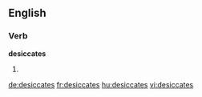 
==English==

===Verb===
'''desiccates'''

# {{third-person singular of|desiccate}}

[[de:desiccates]]
[[fr:desiccates]]
[[hu:desiccates]]
[[vi:desiccates]]